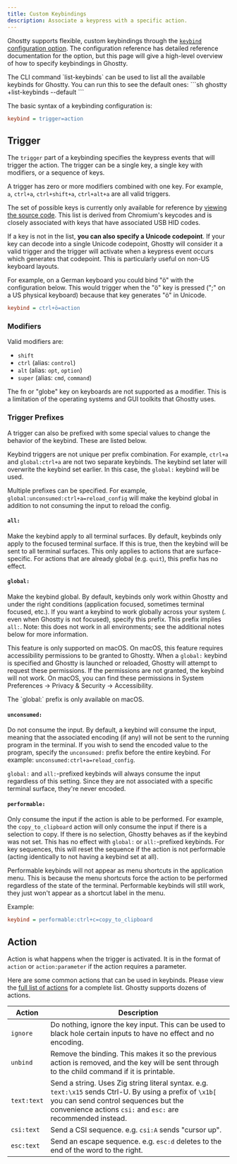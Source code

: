 ```yaml
---
title: Custom Keybindings
description: Associate a keypress with a specific action.
---
```


Ghostty supports flexible, custom keybindings through the
[`keybind` configuration option](/docs/config/reference#keybind).
The configuration reference has detailed reference documentation
for the option, but this page will give a high-level overview
of how to specify keybindings in Ghostty.

<Note>
The CLI command `list-keybinds` can be used to list all the available keybinds for Ghostty.
You can run this to see the default ones:
```sh
ghostty +list-keybinds --default
```
</Note>

The basic syntax of a keybinding configuration is:

```ini
keybind = trigger=action
```

## Trigger

The `trigger` part of a keybinding specifies the keypress events
that will trigger the action. The trigger can be a single key,
a single key with modifiers, or a sequence of keys.

A trigger has zero or more modifiers combined with one key.
For example, `a`, `ctrl+a`, `ctrl+shift+a`, `ctrl+alt+a` are
all valid triggers.

The set of possible keys is currently only available for
reference by [viewing the source code](https://github.com/ghostty-org/ghostty/blob/d6e76858164d52cff460fedc61ddf2e560912d71/src/input/key.zig#L255).
This list is derived from Chromium's keycodes and is closely
associated with keys that have associated USB HID codes.

If a key is not in the list, **you can also specify a Unicode codepoint**.
If your key can decode into a single Unicode codepoint, Ghostty
will consider it a valid trigger and the trigger will activate
when a keypress event occurs which generates that codepoint. This
is particularly useful on non-US keyboard layouts.

For example, on a German keyboard you could bind "ö" with the
configuration below. This would trigger when the "ö" key is pressed
(";" on a US physical keyboard) because that key generates "ö"
in Unicode.

```ini
keybind = ctrl+ö=action
```

### Modifiers

Valid modifiers are:

- `shift`
- `ctrl` (alias: `control`)
- `alt` (alias: `opt`, `option`)
- `super` (alias: `cmd`, `command`)

<Note>
The fn or "globe" key on keyboards are not supported as a
modifier. This is a limitation of the operating systems and GUI toolkits
that Ghostty uses.
</Note>

### Trigger Prefixes

A trigger can also be prefixed with some special values
to change the behavior of the keybind. These are listed below.

Keybind triggers are not unique per prefix combination. For example,
`ctrl+a` and `global:ctrl+a` are not two separate keybinds. The keybind
set later will overwrite the keybind set earlier. In this case, the
`global:` keybind will be used.

Multiple prefixes can be specified. For example,
`global:unconsumed:ctrl+a=reload_config` will make the keybind global
in addition to not consuming the input to reload the config.

#### `all:`

Make the keybind apply to all terminal surfaces. By default,
keybinds only apply to the focused terminal surface. If this is true,
then the keybind will be sent to all terminal surfaces. This only
applies to actions that are surface-specific. For actions that
are already global (e.g. `quit`), this prefix has no effect.

#### `global:`

Make the keybind global. By default, keybinds only work
within Ghostty and under the right conditions (application focused,
sometimes terminal focused, etc.). If you want a keybind to work
globally across your system (. even when Ghostty is not focused),
specify this prefix. This prefix implies `all:`. Note: this does not
work in all environments; see the additional notes below for more
information.

This feature is only supported on macOS. On macOS, this feature
requires accessibility permissions to be granted to Ghostty.
When a `global:` keybind is specified and Ghostty is launched or reloaded,
Ghostty will attempt to request these permissions. If the permissions are
not granted, the keybind will not work. On macOS, you can find these
permissions in System Preferences -> Privacy & Security -> Accessibility.

<Note>
The `global:` prefix is only available on macOS.
</Note>

#### `unconsumed:`

Do not consume the input. By default, a keybind
will consume the input, meaning that the associated encoding (if
any) will not be sent to the running program in the terminal. If
you wish to send the encoded value to the program, specify the
`unconsumed:` prefix before the entire keybind. For example:
`unconsumed:ctrl+a=reload_config`.

`global:` and `all:`-prefixed
keybinds will always consume the input regardless of this setting.
Since they are not associated with a specific terminal surface,
they're never encoded.

#### `performable:`

Only consume the input if the action is able to be performed. For example,
the `copy_to_clipboard` action will only consume the input if there is a
selection to copy. If there is no selection, Ghostty behaves as if the
keybind was not set. This has no effect with `global:` or `all:`-prefixed
keybinds. For key sequences, this will reset the sequence if the action is
not performable (acting identically to not having a keybind set at all).

Performable keybinds will not appear as menu shortcuts in the application
menu. This is because the menu shortcuts force the action to be performed
regardless of the state of the terminal. Performable keybinds will still
work, they just won't appear as a shortcut label in the menu.

Example:

```ini
keybind = performable:ctrl+c=copy_to_clipboard
```

## Action

Action is what happens when the trigger is activated. It is
in the format of `action` or `action:parameter` if the action
requires a parameter.

Here are some common actions that can be used in keybinds.
Please view the
[full list of actions](/docs/config/keybind/reference)
for a complete list. Ghostty supports dozens of actions.

| Action | Description |
|--------|-------------|
| `ignore` | Do nothing, ignore the key input. This can be used to black hole certain inputs to have no effect and no encoding. |
| `unbind` | Remove the binding. This makes it so the previous action is removed, and the key will be sent through to the child command if it is printable. |
| `text:text` | Send a string. Uses Zig string literal syntax. e.g. `text:\x15` sends Ctrl-U. By using a prefix of `\x1b[` you can send control sequences but the convenience actions `csi:` and `esc:` are recommended instead. |
| `csi:text` | Send a CSI sequence. e.g. `csi:A` sends "cursor up". |
| `esc:text` | Send an escape sequence. e.g. `esc:d` deletes to the end of the word to the right. |
